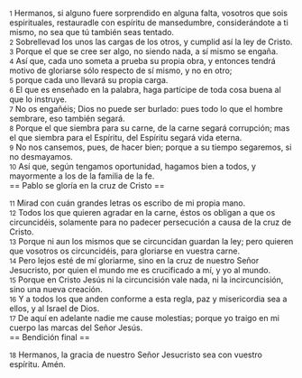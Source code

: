 {{anchor|1}} <small>1</small> Hermanos, si alguno fuere sorprendido en alguna falta, vosotros que sois espirituales, restauradle con espíritu de mansedumbre, considerándote a ti mismo, no sea que tú también seas tentado.<br>
{{anchor|2}} <small>2</small> Sobrellevad los unos las cargas de los otros, y cumplid así la ley de Cristo.<br>
{{anchor|3}} <small>3</small> Porque el que se cree ser algo, no siendo nada, a sí mismo se engaña.<br>
{{anchor|4}} <small>4</small> Así que, cada uno someta a prueba su propia obra, y entonces tendrá motivo de gloriarse sólo respecto de sí mismo, y no en otro;<br>
{{anchor|5}} <small>5</small> porque cada uno llevará su propia carga.<br>
{{anchor|6}} <small>6</small> El que es enseñado en la palabra, haga partícipe de toda cosa buena al que lo instruye.<br>
{{anchor|7}} <small>7</small> No os engañéis; Dios no puede ser burlado: pues todo lo que el hombre sembrare, eso también segará.<br>
{{anchor|8}} <small>8</small> Porque el que siembra para su carne, de la carne segará corrupción; mas el que siembra para el Espíritu, del Espíritu segará vida eterna.<br>
{{anchor|9}} <small>9</small> No nos cansemos, pues, de hacer bien; porque a su tiempo segaremos, si no desmayamos.<br>
{{anchor|10}} <small>10</small> Así que, según tengamos oportunidad, hagamos bien a todos, y mayormente a los de la familia de la fe.<br>
== Pablo se gloría en la cruz de Cristo ==

{{anchor|11}} <small>11</small> Mirad con cuán grandes letras os escribo de mi propia mano.<br>
{{anchor|12}} <small>12</small> Todos los que quieren agradar en la carne, éstos os obligan a que os circuncidéis, solamente para no padecer persecución a causa de la cruz de Cristo.<br>
{{anchor|13}} <small>13</small> Porque ni aun los mismos que se circuncidan guardan la ley; pero quieren que vosotros os circuncidéis, para gloriarse en vuestra carne.<br>
{{anchor|14}} <small>14</small> Pero lejos esté de mí gloriarme, sino en la cruz de nuestro Señor Jesucristo, por quien el mundo me es crucificado a mí, y yo al mundo.<br>
{{anchor|15}} <small>15</small> Porque en Cristo Jesús ni la circuncisión vale nada, ni la incircuncisión, sino una nueva creación.<br>
{{anchor|16}} <small>16</small> Y a todos los que anden conforme a esta regla, paz y misericordia sea a ellos, y al Israel de Dios.<br>
{{anchor|17}} <small>17</small> De aquí en adelante nadie me cause molestias; porque yo traigo en mi cuerpo las marcas del Señor Jesús.<br>
== Bendición final ==

{{anchor|18}} <small>18</small> Hermanos, la gracia de nuestro Señor Jesucristo sea con vuestro espíritu. Amén.<br>
